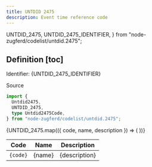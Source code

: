 ```yaml
---
title: UNTDID 2475
description: Event time reference code
---
```


  UNTDID_2475,
  UNTDID_2475_IDENTIFIER,
} from "node-zugferd/codelist/untdid.2475";

## Definition [toc]

Identifier: <span className="text-fd-muted-foreground">{UNTDID_2475_IDENTIFIER}</span>

<div className="w-fit">
  <Link
    href="https://unece.org/fileadmin/DAM/trade/untdid/d18a/tred/tred2475.htm"
    target="_blank"
  >
    Source
  </Link>
</div>

```ts
import {
  Untdid2475,
  UNTDID_2475,
  type Untdid2475Code,
} from "node-zugferd/codelist/untdid.2475";
```

<table>
  <thead>
    <tr>
      <th>Code</th>
      <th>Name</th>
      <th>Description</th>
    </tr>
  </thead>
  <tbody>
    {UNTDID_2475.map(({ code, name, description }) => (
      <tr key={code}>
        <td className="text-center">
          <code>{code}</code>
        </td>
        <td>{name}</td>
        <td>{description}</td>
      </tr>
    ))}
  </tbody>
</table>
